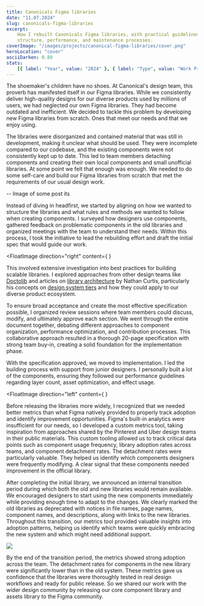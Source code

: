 ```yaml
---
title: Canonicals Figma libraries
date: "11.07.2024"
slug: canonicals-figma-libraries
excerpt:
    How I rebuilt Canonicals Figma libraries, with practical guidelines on
    structure, performance, and maintenance processes.
coverImage: "/images/projects/canonical-figma-libraries/cover.png"
heroLocation: "cover"
asciiDarken: 0.89
stats:
    [{ label: "Year", value: "2024" }, { label: "Type", value: "Work Project" }]
---
```


The shoemaker's children have no shoes. At Canonical's design team, this proverb
has manifested itself in our Figma libraries. While we consistently deliver
high-quality designs for our diverse products used by millions of users, we had
neglected our own Figma libraries. They had become outdated and inefficient. We
decided to tackle this problem by developing new Figma libraries from scratch.
Ones that meet our needs and that we enjoy using.

The libraries were disorganized and contained material that was still in
development, making it unclear what should be used. They were incomplete
compared to our codebase, and the existing components were not consistently kept
up to date. This led to team members detaching components and creating their own
local components and small unofficial libraries. At some point we felt that
enough was enough. We needed to do some self-care and build our Figma libraries
from scratch that met the requirements of our usual design work.

-- Image of some post its

Instead of diving in headfirst, we started by aligning on how we wanted to
structure the libraries and what rules and methods we wanted to follow when
creating components. I surveyed how designers use components, gathered feedback
on problematic components in the old libraries and organized meetings with the
team to understand their needs. Within this process, I took the initiative to
lead the rebuilding effort and draft the initial spec that would guide our work.

<FloatImage
    direction="right"
    content={
        <DocumentSkeleton
            title="Library architecture specification"
            lines={20}
            className="max-w-sm"
        />
    }
>

This involved extensive investigation into best practices for building scalable
libraries. I explored approaches from other design teams like
[Doctolib](https://medium.com/doctolib/how-we-organise-our-design-system-libraries-to-help-doctolib-designers-use-more-than-70-000-c15237c81f6c)
and articles on
[library architecture](https://medium.com/eightshapes-llc/figma-shared-libraries-d2dfbf9d1b8d)
by Nathan Curtis, particularly his concepts on
[design system tiers](https://medium.com/eightshapes-llc/design-system-tiers-2c827b67eae1)
and how they could apply to our diverse product ecosystem.

To ensure broad acceptance and create the most effective specification possible,
I organized review sessions where team members could discuss, modify, and
ultimately approve each section. We went through the entire document together,
debating different approaches to component organization, performance
optimization, and contribution processes. This collaborative approach resulted
in a thorough 20-page specification with strong team buy-in, creating a solid
foundation for the implementation phase.

</FloatImage>

With the specification approved, we moved to implementation. I led the building
process with support from junior designers. I personally built a lot of the
components, ensuring they followed our performance guidelines regarding layer
count, asset optimization, and effect usage.

<FloatImage
    direction="left"
    content={
        <MetricsMockup className="max-w-md" />
    }
>

Before releasing the libraries more widely, I recognized that we needed better
metrics than what Figma natively provided to properly track adoption and
identify improvement opportunities. Figma's built-in analytics were insufficient
for our needs, so I developed a custom metrics tool, taking inspiration from
approaches shared by the Pinterest and Uber design teams in their public
materials. This custom tooling allowed us to track critical data points such as
component usage frequency, library adoption rates across teams, and component
detachment rates. The detachment rates were particularly valuable. They helped
us identify which components designers were frequently modifying. A clear signal
that these components needed improvement in the official library.

</FloatImage>

After completing the initial library, we announced an internal transition period
during which both the old and new libraries would remain available. We
encouraged designers to start using the new components immediately while
providing enough time to adapt to the changes. We clearly marked the old
libraries as deprecated with notices in file names, page names, component names,
and descriptions, along with links to the new libraries. Throughout this
transition, our metrics tool provided valuable insights into adoption patterns,
helping us identify which teams were quickly embracing the new system and which
might need additional support.

![](/images/projects/canonical-figma-libraries/figma-community.png)

By the end of the transition period, the metrics showed strong adoption across
the team. The detachment rates for components in the new library were
significantly lower than in the old system. These metrics gave us confidence
that the libraries were thoroughly tested in real design workflows and ready for
public release. So we shared our work with the wider design community by
releasing our core component library and assets library to the Figma community.
